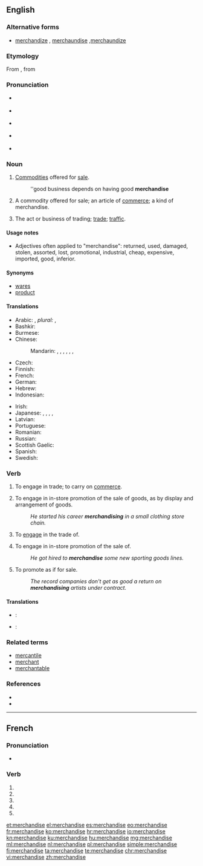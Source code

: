 {{also|merchandisé}}
==English==

===Alternative forms===
* [[merchandize]] {{qualifier|non‐standard}}, [[merchaundise]] {{qualifier|obsolete}},[[merchaundize]] {{qualifier|obsolete}}

===Etymology===
From {{etyl|xno|en}} {{term|marchaundise|lang=fro}}, from {{term|marchaunt|lang=fro||merchant}}

===Pronunciation===
* {{a|GenAm}} {{qualifier|noun}} {{IPA|/ˈmɝtʃənˌdaɪs/|/ˈmɝtʃənˌdaɪz/}}
* {{a|GenAm}} {{qualifier|verb}} {{IPA|/ˈmɝtʃənˌdaɪz/}}
* {{a|RP}} {{qualifier|noun}} {{IPA|/ˈmɜːtʃənˌdaɪs/|/ˈmɜːtʃənˌdaɪz/}}
* {{a|RP}} {{qualifier|verb}} {{IPA|/ˈmɜːtʃənˌdaɪz/}}
* {{audio|en-us-merchandise.ogg|Audio (US)}}

===Noun===
{{en-noun|-|s}}

# {{context|uncountable|lang=en}} [[commodity|Commodities]] offered for [[sale]].
#: ''good business depends on having good '''merchandise'''
# {{context|countable|lang=en}} A commodity offered for sale; an article of [[commerce]]; a kind of merchandise.
# {{context|uncountable|lang=en}} The act or business of trading; [[trade]]; [[traffic]].

====Usage notes====
* Adjectives often applied to "merchandise": returned, used, damaged, stolen, assorted, lost, promotional, industrial, cheap, expensive, imported, good, inferior.

====Synonyms====
* [[wares]]
* [[product]]

====Translations====
{{trans-top|commodities offered for sale}}
* Arabic: {{t-|ar|بِضَاعَة|f|tr=biḍāʾa|sc=Arab}}, ''plural:'' {{t-|ar|بَضَائِعُ|f-p|tr=baḍāʾiʿ|sc=Arab}}, {{t-|ar|سِلَع|m|tr=silaʿ|sc=Arab}}
* Bashkir: {{tø|ba|тауар}}
* Burmese: {{t+|my|ကုန်|tr=kon|sc=Mymr}}
* Chinese:
*: Mandarin: {{t|cmn|產品|sc=Hani}}, {{t|cmn|产品|tr=chǎnpǐn|sc=Hani}}, {{t|cmn|貨物|sc=Hani}}, {{t|cmn|货物|tr=huòwù|sc=Hani}}, {{t|cmn|物品|tr=wùpǐn|sc=Hani}}, {{t|cmn|製品|sc=Hani}}, {{t|cmn|制品|tr=zhìpǐn|sc=Hani}}
* Czech: {{t+|cs|zboží|n}}
* Finnish: {{t+|fi|kauppatavara}}
* French: {{t+|fr|marchandise}}
* German: {{t+|de|Ware|alt=Waren|f-p}}
* Hebrew: {{t+|he|סחורה|f|tr=skhoyre|sc=Hebr}}
* Indonesian: {{t+|id|barang dagangan}}
{{trans-mid}}
* Irish: {{t-|ga|earra|m}}
* Japanese: {{t+|ja|品物|tr=しなもの, shinamonó|sc=Jpan}}, {{t+|ja|商品|tr=しょうひん, shōhin|sc=Jpan}}, {{t+|ja|物品|tr=ぶっぴん, buppin|sc=Jpan}}, {{t+|ja|品|tr=しな, shina|sc=Jpan}}, {{t-|ja|商材|tr=しょうざい, shōzai|sc=Jpan}}
* Latvian: {{t+|lv|prece|f}}
* Portuguese: {{t+|pt|mercadoria|f}}
* Romanian: {{t-|ro|marfă|f}}
* Russian: {{t+|ru|товар|m|tr=továr}}
* Scottish Gaelic: {{t-|gd|bathar|m}}
* Spanish: {{t+|es|mercancía|f}}
* Swedish: {{t-|sv|handelsvaror}}
{{trans-bottom}}

===Verb===
{{en-verb|merchandis|ing}}

# {{context|intransitive|archaic|lang=en}} To engage in trade; to carry on [[commerce]].
#: {{rfquotek|Francis Bacon}}
# {{context|intransitive|lang=en}} To engage in in-store promotion of the sale of goods, as by display and arrangement of goods.
#: ''He started his career '''merchandising''' in a small clothing store chain.''
# {{context|transitive|archaic|lang=en}} To [[engage]] in the trade of.
# {{context|transitive|lang=en}} To engage in in-store promotion of the sale of.
#: ''He got hired to '''merchandise''' some new sporting goods lines.''
# {{context|transitive|lang=en}} To promote as if for sale.
#: ''The record companies don't get as good a return on '''merchandising''' artists under contract.''

====Translations====
{{trans-top|to engage in the trade of}}
* {{ttbc|ro}}: {{t|ro|comerț|n}}
{{trans-mid}}
* {{ttbc|sv}}: {{t+|sv|handla}}
{{trans-bottom}}

===Related terms===
* [[mercantile]]
* [[merchant]]
* [[merchantable]]

===References===
* {{R:OED2}}
* {{R:Online Etymology Dictionary}}

----

==French==

===Pronunciation===
* {{homophones|lang=fr|merchandisent|merchandises}}

===Verb===
{{fr-verb-form}}

# {{conjugation of|merchandiser||1|s|pres|ind|lang=fr}}
# {{conjugation of|merchandiser||3|s|pres|ind|lang=fr}}
# {{conjugation of|merchandiser||1|s|pres|sub|lang=fr}}
# {{conjugation of|merchandiser||1|s|pres|sub|lang=fr}}
# {{conjugation of|merchandiser||2|s|imp|lang=fr}}

[[et:merchandise]]
[[el:merchandise]]
[[es:merchandise]]
[[eo:merchandise]]
[[fr:merchandise]]
[[ko:merchandise]]
[[hr:merchandise]]
[[io:merchandise]]
[[kn:merchandise]]
[[ku:merchandise]]
[[hu:merchandise]]
[[mg:merchandise]]
[[ml:merchandise]]
[[nl:merchandise]]
[[pl:merchandise]]
[[simple:merchandise]]
[[fi:merchandise]]
[[ta:merchandise]]
[[te:merchandise]]
[[chr:merchandise]]
[[vi:merchandise]]
[[zh:merchandise]]
